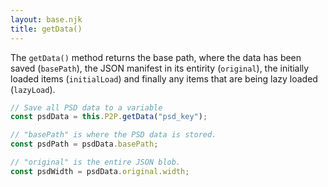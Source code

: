 ```yaml
---
layout: base.njk
title: getData()
---
```


The `getData()` method returns the base path, where the data has been saved (`basePath`), the JSON manifest in its entirity (`original`), the initially loaded items (`initialLoad`) and finally any items that are being lazy loaded (`lazyLoad`).

```js
// Save all PSD data to a variable
const psdData = this.P2P.getData("psd_key");

// "basePath" is where the PSD data is stored.
const psdPath = psdData.basePath;

// "original" is the entire JSON blob. 
const psdWidth = psdData.original.width;
```